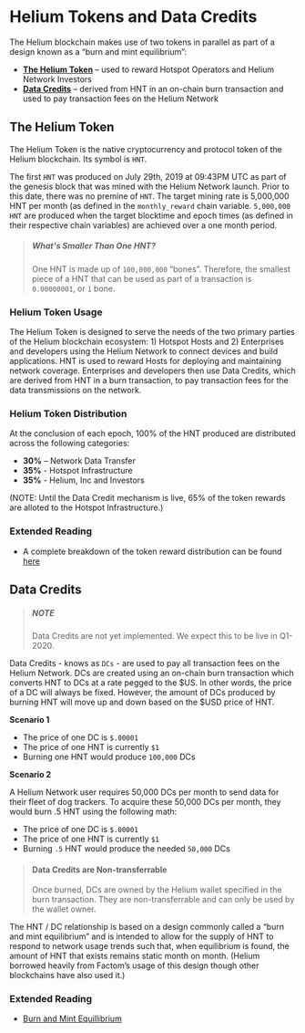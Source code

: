 # Helium Tokens and Data Credits


The Helium blockchain makes use of two tokens in parallel as part of a design known as a “burn and mint equilibrium”:
 
* **[The Helium Token](#the-helium-token)** – used to reward Hotspot Operators and Helium Network Investors 
* **[Data Credits](#data-credits)** – derived from HNT in an on-chain burn transaction and used to pay transaction fees on the Helium Network


## The Helium Token
[the-helium-token]: (#the-helium-token)

The Helium Token is the native cryptocurrency and protocol token of the Helium blockchain. Its symbol is `HNT`. 

The first `HNT` was produced on July 29th, 2019 at 09:43PM UTC as part of the genesis block that was mined with the Helium Network launch. Prior to this date, there was no premine of `HNT`. The target mining rate is 5,000,000 HNT per month (as defined in the `monthly_reward` chain variable. `5,000,000 HNT` are produced when the target blocktime and epoch times (as defined in their respective chain variables) are achieved over a one month period.

> ##### What's Smaller Than One HNT?
> One HNT is made up of `100,000,000` “bones”. Therefore, the smallest piece of a HNT that can be used as part of a transaction 
> is `0.00000001`, or `1` bone.

### Helium Token Usage

The Helium Token is designed to serve the needs of the two primary parties of the Helium blockchain ecosystem: 1) Hotspot Hosts and 2) Enterprises and developers using the Helium Network to connect devices and build applications. HNT is used to reward Hosts for deploying and maintaining network coverage. Enterprises and developers then use Data Credits, which are derived from HNT in a burn transaction, to pay transaction fees for the data transmissions on the network.

### Helium Token Distribution
At the conclusion of each epoch, 100% of the HNT produced are distributed across the following categories:

* **30%** – Network Data Transfer 
* **35%** - Hotspot Infrastructure 
* **35%** - Helium, Inc and Investors 

(NOTE: Until the Data Credit mechanism is live, 65% of the token rewards are alloted to the Hotspot Infrastructure.)

### Extended Reading

* A complete breakdown of the token reward distribution can be found [here](https://www.helium.com/tokens)

## Data Credits
[data-credits]: #data-credits

>##### NOTE 
>Data Credits are not yet implemented. We expect this to be live in Q1-2020.

Data Credits - knows as `DCs` - are used to pay all transaction fees on the Helium Network. DCs are created using an on-chain burn transaction which converts HNT to DCs at a rate pegged to the $US. In other words, the price of a DC will always be fixed. However, the amount of DCs produced by burning HNT will move up and down based on the $USD price of HNT. 

**Scenario 1** 

* The price of one DC is `$.00001`
* The price of one HNT is currently `$1`
* Burning one HNT would produce `100,000` DCs

**Scenario 2**

A Helium Network user requires 50,000 DCs per month to send data for their fleet of dog trackers. To acquire these 50,000 DCs per month, they would burn .5 HNT using the following math:

* The price of one DC is `$.00001`
* The price of one HNT is currently `$1`
* Burning `.5` HNT would produce the needed `50,000` DCs

>#### Data Credits are Non-transferrable 
> Once burned, DCs are owned by the Helium wallet specified in the burn transaction. They are non-transferrable and can 
> only be used by the wallet owner. 

The HNT / DC relationship is based on a design commonly called a “burn and mint equilibrium” and is intended to allow for the supply of HNT to respond to network usage trends such that, when equilibrium is found, the amount of HNT that exists remains static month on month. (Helium borrowed heavily from Factom’s usage of this design though other blockchains have also used it.)

### Extended Reading 

* [Burn and Mint Equillibrium](https://multicoin.capital/2018/02/13/new-models-utility-tokens/)
